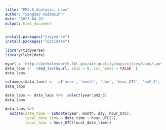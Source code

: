 ```yaml
---
title: "PM2.5_Analysis, Laos"
author: "Sengdao Oudomsihn"
date: "2023-04-26"
output: html_document
---
```


```r
install.packages("tidyverse")
install.packages("lubridate")
```

```r
library(tidyverse)
library(lubridate)
```

```r
myurl = 'http://berkeleyearth.lbl.gov/air-quality/maps/cities/Laos/Laos.txt'
data_laos <-  read_tsv(myurl, skip = 8, col_names = FALSE  )
data_laos
```

```r
colnames(data_laos) <-  c('year', 'month', 'day', 'hour_UTC', 'pm2_5', 'X6', 'X7' )
data_laos
```

```r
data_laos <- data_laos %>%  select(year:pm2_5)
data_laos
```

```r
data_laos %>% 
  mutate(date_time = ISOdate(year, month, day, hour_UTC),
         local_date_time = date_time + hour_UTC(7),
         local_hour = hour_UTC(local_date_time))
```

